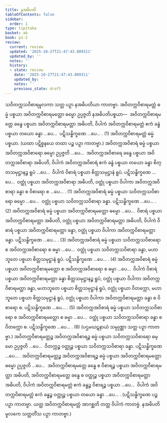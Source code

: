 ```yaml
---
title: နအဓိပတိ
tableOfContents: false
sidebar:
  order: 1
type: tipitaka
basket: ab
book: p1-2
review:
  current: review
  updated: '2025-10-27T21:47:43.809311'
  updated_by: ''
  notes: ''
  history:
  - state: review
    date: '2025-10-27T21:47:43.809311'
    updated_by: ''
    notes: ''
    previous_state: draft
---
```



<ReviewStatus review={frontmatter.review} showDetails={true} />

<HypothesisAnnotation frontmatter={frontmatter} />

<DynamicBreadcrumb />

<Division number="50" book="p1-2" e="ch" v="37" p="32">

<Paragraph number="220" book="p1-2">
သဝိတက္ကသဝိစာရမူလကာ သတ္တ ပဉှာ နအဓိပတိယာ ကာတဗ္ဗာ.
</Paragraph>

<Paragraph number="221" book="p1-2">
အဝိတက္ကဝိစာရမတ္တံ ဓမ္မံ ပစ္စယာ အဝိတက္ကဝိစာရမတ္တော ဓမ္မော ဥပ္ပဇ္ဇတိ နအဓိပတိပစ္စယာ—  အဝိတက္ကဝိစာရမတ္တေ ခန္ဓေ ပစ္စယာ အဝိတက္ကဝိစာရမတ္တာ အဓိပတိ, ဝိပါကံ အဝိတက္ကဝိစာရမတ္တံ ဧကံ ခန္ဓံ ပစ္စယာ တယော ခန္ဓာ …ပေ…  ပဋိသန္ဓိက္ခဏေ …ပေ… . (1)
</Paragraph>

<Paragraph number="222" book="p1-2">
အဝိတက္ကဝိစာရမတ္တံ ဓမ္မံ ပစ္စယာ. (ယထာ ပဋိစ္စနယေ တထာ ပဉ္စ ပဉှာ ကာတဗ္ဗာ.)
</Paragraph>

</Division>
<Division number="51" book="p1-2" e="ch" v="37" p="32">

<Paragraph number="223" book="p1-2">
အဝိတက္ကအဝိစာရံ ဓမ္မံ ပစ္စယာ အဝိတက္ကအဝိစာရော ဓမ္မော ဥပ္ပဇ္ဇတိ …ပေ…  အဝိတက္ကအဝိစာရေ ခန္ဓေ ပစ္စယာ အဝိတက္ကအဝိစာရာ အဓိပတိ, ဝိပါကံ အဝိတက္ကအဝိစာရံ ဧကံ ခန္ဓံ ပစ္စယာ တယော ခန္ဓာ စိတ္တသမုဋ္ဌာနဉ္စ ရူပံ …ပေ…  ဝိပါကံ ဝိစာရံ ပစ္စယာ စိတ္တသမုဋ္ဌာနံ ရူပံ. ပဋိသန္ဓိက္ခဏေ …ပေ…  ဝတ္ထုံ ပစ္စယာ အဝိတက္ကအဝိစာရာ အဓိပတိ, ဝတ္ထုံ ပစ္စယာ ဝိပါကာ အဝိတက္ကအဝိစာရာ ခန္ဓာ စ ဝိစာရော စ …ပေ… . (1)
</Paragraph>

<Paragraph number="224" book="p1-2">
အဝိတက္ကအဝိစာရံ ဓမ္မံ ပစ္စယာ သဝိတက္ကသဝိစာရော ဓမ္မော …ပေ…  ဝတ္ထုံ ပစ္စယာ သဝိတက္ကသဝိစာရာ ခန္ဓာ. ပဋိသန္ဓိက္ခဏေ …ပေ… . (2)
</Paragraph>

<Paragraph number="225" book="p1-2">
အဝိတက္ကအဝိစာရံ ဓမ္မံ ပစ္စယာ အဝိတက္ကဝိစာရမတ္တော ဓမ္မော …ပေ…  ဝိစာရံ ပစ္စယာ အဝိတက္ကဝိစာရမတ္တာ အဓိပတိ, ဝတ္ထုံ ပစ္စယာ အဝိတက္ကဝိစာရမတ္တာ အဓိပတိ, ဝိပါကံ ဝိစာရံ ပစ္စယာ အဝိတက္ကဝိစာရမတ္တာ ခန္ဓာ, ဝတ္ထုံ ပစ္စယာ ဝိပါကာ အဝိတက္ကဝိစာရမတ္တာ ခန္ဓာ. ပဋိသန္ဓိက္ခဏေ …ပေ… . (3)
</Paragraph>

<Paragraph number="226" book="p1-2">
အဝိတက္ကအဝိစာရံ ဓမ္မံ ပစ္စယာ သဝိတက္ကသဝိစာရော စ အဝိတက္ကအဝိစာရော စ ဓမ္မာ …ပေ…  ဝတ္ထုံ ပစ္စယာ သဝိတက္ကသဝိစာရာ ခန္ဓာ, မဟာဘူတေ ပစ္စယာ စိတ္တသမုဋ္ဌာနံ ရူပံ. ပဋိသန္ဓိက္ခဏေ …ပေ… . (4)
</Paragraph>

<Paragraph number="227" book="p1-2">
အဝိတက္ကအဝိစာရံ ဓမ္မံ ပစ္စယာ အဝိတက္ကဝိစာရမတ္တော စ အဝိတက္ကအဝိစာရော စ ဓမ္မာ …ပေ…  ဝိပါကံ ဝိစာရံ ပစ္စယာ အဝိတက္ကဝိစာရမတ္တာ ခန္ဓာ စိတ္တသမုဋ္ဌာနဉ္စ ရူပံ, ဝတ္ထုံ ပစ္စယာ ဝိပါကာ အဝိတက္ကဝိစာရမတ္တာ ခန္ဓာ, မဟာဘူတေ ပစ္စယာ စိတ္တသမုဋ္ဌာနံ ရူပံ, ဝတ္ထုံ ပစ္စယာ ဝိတက္ကော, မဟာဘူတေ ပစ္စယာ စိတ္တသမုဋ္ဌာနံ ရူပံ, ဝတ္ထုံ ပစ္စယာ ဝိပါကာ အဝိတက္ကဝိစာရမတ္တာ ခန္ဓာ စ ဝိစာရော စ. ပဋိသန္ဓိက္ခဏေ …ပေ… . (5)
</Paragraph>

<Paragraph number="228" book="p1-2">
အဝိတက္ကအဝိစာရံ ဓမ္မံ ပစ္စယာ သဝိတက္ကသဝိစာရော စ အဝိတက္ကဝိစာရမတ္တော စ ဓမ္မာ …ပေ…  ဝတ္ထုံ ပစ္စယာ သဝိတက္ကသဝိစာရာ ခန္ဓာ စ ဝိတက္ကော စ. ပဋိသန္ဓိက္ခဏေ …ပေ… . (6)
</Paragraph>

<Paragraph number="229" book="p1-2">
(ပဌမဃဋနာယံ သမ္ပုဏ္ဏာ သတ္တ ပဉှာ ကာတဗ္ဗာ.)
</Paragraph>

</Division>
<Division number="52" book="p1-2" e="ch" v="37" p="33">

<Paragraph number="230" book="p1-2">
အဝိတက္ကဝိစာရမတ္တဉ္စ အဝိတက္ကအဝိစာရဉ္စ ဓမ္မံ ပစ္စယာ သဝိတက္ကသဝိစာရော ဓမ္မော ဥပ္ပဇ္ဇတိ …ပေ…  ဝိတက္ကဉ္စ ဝတ္ထုဉ္စ ပစ္စယာ သဝိတက္ကသဝိစာရာ ခန္ဓာ. ပဋိသန္ဓိက္ခဏေ …ပေ… .
</Paragraph>

<Paragraph number="231" book="p1-2">
အဝိတက္ကဝိစာရမတ္တဉ္စ အဝိတက္ကအဝိစာရဉ္စ ဓမ္မံ ပစ္စယာ အဝိတက္ကဝိစာရမတ္တော ဓမ္မော ဥပ္ပဇ္ဇတိ …ပေ…  အဝိတက္ကဝိစာရမတ္တေ ခန္ဓေ စ ဝိစာရဉ္စ ပစ္စယာ အဝိတက္ကဝိစာရမတ္တာ အဓိပတိ, အဝိတက္ကဝိစာရမတ္တေ ခန္ဓေ စ ဝတ္ထုဉ္စ ပစ္စယာ အဝိတက္ကဝိစာရမတ္တာ အဓိပတိ, ဝိပါကံ အဝိတက္ကဝိစာရမတ္တံ ဧကံ ခန္ဓဉ္စ ဝိစာရဉ္စ ပစ္စယာ …ပေ…  ဝိပါကံ အဝိတက္ကဝိစာရမတ္တံ ဧကံ ခန္ဓဉ္စ ဝတ္ထုဉ္စ ပစ္စယာ တယော ခန္ဓာ …ပေ… .
</Paragraph>

<Paragraph number="232" book="p1-2">
(ပဋိသန္ဓိက္ခဏေ ပဉ္စ ပဉှာ ကာတဗ္ဗာ. ယတ္ထ အဝိတက္ကဝိစာရမတ္တံ အာဂစ္ဆတိ တတ္ထ ဝိပါကံ ကာတဗ္ဗံ. နအဓိပတိမူလကေ သတ္တတိံသ ပဉှာ ကာတဗ္ဗာ.)
</Paragraph>
</Division>